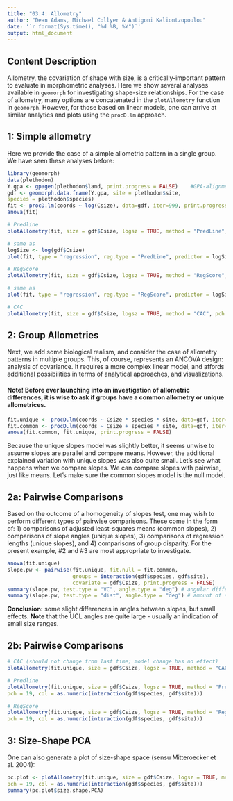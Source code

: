 ---
title: "03.4: Allometry"
author: "Dean Adams, Michael Collyer & Antigoni Kaliontzopoulou"
date: '`r format(Sys.time(), "%d %B, %Y")`'
output: html_document
---

## **Content Description**

Allometry, the covariation of shape with size, is a critically-important pattern to evaluate in morphometric analyses. Here we show several analyses available in `geomorph` for investigating shape-size relationships. For the case of allometry, many options are concatenated in the `plotAllometry` function in `geomorph`. However, for those based on linear models, one can arrive at similar analytics and plots using the `procD.lm` approach.

## **1: Simple allometry**

Here we provide the case of a simple allometric pattern in a single group. We have seen these analyses before:

```{r eval=TRUE}
library(geomorph)
data(plethodon) 
Y.gpa <- gpagen(plethodon$land, print.progress = FALSE)    #GPA-alignment  
gdf <- geomorph.data.frame(Y.gpa, site = plethodon$site, 
species = plethodon$species) 
fit <- procD.lm(coords ~ log(Csize), data=gdf, iter=999, print.progress = FALSE)
anova(fit)

# Predline
plotAllometry(fit, size = gdf$Csize, logsz = TRUE, method = "PredLine", pch = 19)

# same as
logSize <- log(gdf$Csize)
plot(fit, type = "regression", reg.type = "PredLine", predictor = logSize, pch = 19)

# RegScore
plotAllometry(fit, size = gdf$Csize, logsz = TRUE, method = "RegScore", pch = 19)

# same as
plot(fit, type = "regression", reg.type = "RegScore", predictor = logSize, pch = 19)

# CAC
plotAllometry(fit, size = gdf$Csize, logsz = TRUE, method = "CAC", pch = 19)
```

## **2: Group Allometries**

Next, we add some biological realism, and consider the case of allometry patterns in multiple groups. This, of course, represents an ANCOVA design: analysis of covariance. It requires a more complex linear model, and affords additional possibilities in terms of analytical approaches, and visualizations.

#### Note!  Before ever launching into an investigation of allometric differences, it is wise to ask if groups have a common allometry or unique allometrices.

```{r eval=TRUE}
fit.unique <- procD.lm(coords ~ Csize * species * site, data=gdf, iter=999, print.progress = FALSE)
fit.common <- procD.lm(coords ~ Csize + species * site, data=gdf, iter=999, print.progress = FALSE)
anova(fit.common, fit.unique, print.progress = FALSE)
```

Because the unique slopes model was slightly better, it seems unwise to assume slopes are parallel and compare means.  However, the additional explained variation with unique slopes was also quite small.  Let's see what happens when we compare slopes.  We can compare slopes with pairwise, just like means. Let's make sure the common slopes model is the null model.

## **2a: Pairwise Comparisons**

Based on the outcome of a homogeneity of slopes test, one may wish to perform different types of pairwise comparisons. These come in the form of: 1) comparisons of adjusted least-squares means (common slopes), 2) comparisons of slope angles (unique slopes), 3) comparisons of regression lengths (unique slopes), and 4) comparisons of group disparity. For the present example, #2 and #3 are most appropriate to investigate.

```{r eval=TRUE}
anova(fit.unique)
slope.pw <- pairwise(fit.unique, fit.null = fit.common, 
                     groups = interaction(gdf$species, gdf$site),
                     covariate = gdf$Csize, print.progress = FALSE)
summary(slope.pw, test.type = "VC", angle.type = "deg") # angular differences
summary(slope.pw, test.type = "dist", angle.type = "deg") # amount of shape change differences
```

**Conclusion:** some slight differences in angles between slopes, but small effects.  **Note** that the UCL angles are quite large - usually an indication of small size ranges.


## **2b: Pairwise Comparisons**

```{r eval=TRUE}

# CAC (should not change from last time; model change has no effect)
plotAllometry(fit.unique, size = gdf$Csize, logsz = TRUE, method = "CAC", pch = 19)

# Predline
plotAllometry(fit.unique, size = gdf$Csize, logsz = TRUE, method = "PredLine", 
pch = 19, col = as.numeric(interaction(gdf$species, gdf$site)))

# RegScore
plotAllometry(fit.unique, size = gdf$Csize, logsz = TRUE, method = "RegScore", 
pch = 19, col = as.numeric(interaction(gdf$species, gdf$site)))
```


## **3: Size-Shape PCA**

One can also generate a plot of size-shape space (sensu Mitteroecker et al. 2004):

```{r eval=TRUE}
pc.plot <- plotAllometry(fit.unique, size = gdf$Csize, logsz = TRUE, method = "size.shape", 
pch = 19, col = as.numeric(interaction(gdf$species, gdf$site)))
summary(pc.plot$size.shape.PCA)
```
